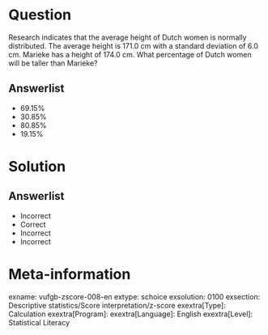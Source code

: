 Question
========
  
Research indicates that the average height of Dutch women is normally distributed. The average height is 171.0 cm with a standard deviation of 6.0 cm. Marieke has a height of 174.0 cm. What percentage of Dutch women will be taller than Marieke?
  
Answerlist
----------
* 69.15%
* 30.85%
* 80.85%
* 19.15%

Solution
========

Answerlist
----------
* Incorrect
* Correct
* Incorrect
* Incorrect

Meta-information
================
exname: vufgb-zscore-008-en
extype: schoice
exsolution: 0100
exsection: Descriptive statistics/Score interpretation/z-score
exextra[Type]: Calculation
exextra[Program]: 
exextra[Language]: English
exextra[Level]: Statistical Literacy